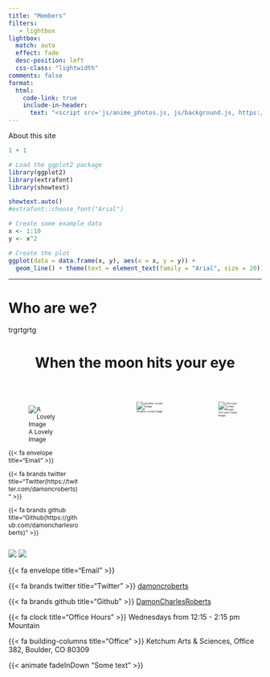 ```yaml
---
title: "Members"
filters:
   - lightbox
lightbox: 
  match: auto
  effect: fade
  desc-position: left
  css-class: "lightwidth"
comments: false
format:
  html:
    code-link: true
    include-in-header:
      text: "<script src='js/anime_photos.js, js/background.js, https://s3-us-west-2.amazonaws.com/s.cdpn.io/499416/TweenLite.min.js, https://s3-us-west-2.amazonaws.com/s.cdpn.io/499416/EasePack.min.js, https://s3-us-west-2.amazonaws.com/s.cdpn.io/499416/demo.js' ></script>"
---
```



About this site

```r
1 + 1
```


```r
# Load the ggplot2 package
library(ggplot2)
library(extrafont)
library(showtext)

showtext.auto()
#extrafont::choose_font("Arial")

# Create some example data
x <- 1:10
y <- x^2

# Create the plot
ggplot(data = data.frame(x, y), aes(x = x, y = y)) +
  geom_line() + theme(text = element_text(family = "Arial", size = 20))


```

<hr>


# Who are we? {auto-animate="true" auto-animate-easing="ease-in-out" background="#517699" style="text-align: left;"}

trgrtgrtg




 <header class="header show-on-scroll">
   
  <h1 class="heading"> When the moon hits your eye  </h1>
        
  </header>
     




<!--<center>Instructors</center>
<!--
<!--::: columns
<!--::: {.column width="20%"}
<!--<center>
<!--
<!--```{r, echo=FALSE, out.width="70%", out.height="70%", out.extra='class="myimg"'}
<!--knitr::include_graphics("Presentation/images/gabriel.jpeg")
<!--```
<!--
<!--Gabriel Zech
<!--
<!--</brxsmall>
<!--
<!--MDS 2023
<!--
<!--</brxsmall>
<!--
<!--Project Manager
<!--
<!--</brxsmall>
<!--
<!--(Data Science Lab) Bertelsmann Stiftung
<!--
<!--</center>
<!--:::
<!--
<!--::: {.column width="20%"}
<!--<center>
<!--
<!--```{r, echo=FALSE, out.width="70%", out.height="70%", out.extra='class="myimg"'}
<!--knitr::include_graphics("Presentation/images/carmen.jpeg")
<!--```
<!--
<!--Carmen Garro
<!--
<!--</brxsmall>
<!--
<!--MDS
<!--
<!--</brxsmall>
<!--
<!--2024
<!--
<!--</center>
<!--:::
<!--
<!--::: {.column width="20%"}
<!--<center>
<!--
<!--```{r, echo=FALSE, out.width="70%", out.height="70%", out.extra='class="myimg"'}
<!--knitr::include_graphics("Presentation/images/jorge.jpeg")
<!--```
<!--
<!--Jorge Roa
<!--
<!--</brxsmall>
<!--
<!--MDS
<!--
<!--</brxsmall>
<!--
<!--2024
<!--
<!--</center>
<!--:::
<!--
<!--::: {.column width="20%"}
<!--<center>
<!--
<!--```{r, echo=FALSE, out.width="70%", out.height="70%", out.extra='class="myimg"'}
<!--knitr::include_graphics("Presentation/images/lukas.jpeg")
<!--```
<!--
<!--Lukas Warode
<!--
<!--</brxsmall>
<!--
<!--MDS 2023
<!--
<!--Data Researcher
<!--
<!--</brxsmall>
<!--
<!--POLITICO
<!--
<!--</center>
<!--:::
<!--
<!--::: {.column width="20%"}
<!--<center>
<!--
<!--```{r, echo=FALSE, out.width="70%", out.height="70%", out.extra='class="myimg"'}
<!--knitr::include_graphics("Presentation/images/rodrigo.png")
<!--```
<!--
<!--Rodrigo Dornelles
<!--
<!--</brxsmall>
<!--
<!--MDS
<!--
<!--</brxsmall>
<!--
<!--2024
<!--
<!--</center>
<!--:::
<!--:::
<!--
<!--
<!--<div class="gallery">
<!--  <a target="_blank" href="img_5terre.jpg">
<!--    <img src="Presentation/images/lukas.jpeg" alt="Cinque Terre" width="100%" height="100%">
<!--  </a>
<!--  <div class="desc">Add a description of the image here</div>
<!--</div>
<!--
<!--<div class="gallery">
<!--  <a target="_blank" href="img_forest.jpg">
<!--    <img src="Presentation/images/lukas.jpeg" alt="Forest" width="100%" height="100%">
<!--  </a>
<!--  <div class="desc">Add a description of the image here</div>
<!--</div>
<!--
<!--<div class="gallery">
<!--  <a target="_blank" href="img_lights.jpg">
<!--    <img src="Presentation/images/lukas.jpeg" alt="Northern Lights" width="100%" height="100%">
<!--  </a>
<!--  <div class="desc">Add a description of the image here</div>
<!--</div>
<!--
<!--<div class="gallery">
<!--  <a target="_blank" href="img_mountains.jpg">
<!--    <img src="Presentation/images/lukas.jpeg" alt="Mountains" width="100%" height="100%">
<!--  </a>
<!--  <div class="desc">Add a description of the image here</div>
<!--</div>
<!--

<!-- <!-- The grid: four columns -->
<!--<div class="row">
<!--  <div class="column">
<!--    <img src="Presentation/images/lukas.jpeg" alt="Nature" onclick="myFunction(this);">
<!--  </div>
<!--  <div class="column">
<!--    <img src="Presentation/images/lukas.jpeg" alt="Snow" onclick="myFunction(this);">
<!--  </div>
<!--  <div class="column">
<!--    <img src="iPresentation/images/lukas.jpeg" alt="Mountains" onclick="myFunction(this);">
<!--  </div>
<!--  <div class="column">
<!--    <img src="Presentation/images/lukas.jpeg" alt="Lights" onclick="myFunction(this);">
<!--  </div>
<!--</div>
<!--
<!--<!-- The expanding image container -->
<!--<div class="container">
<!--  <!-- Close the image -->
<!--  <span onclick="this.parentElement.style.display='none'" class="closebtn">&times;</span>
<!--
<!--  <!-- Expanded image -->
<!--  <img id="expandedImg" style="width:100%">
<!--
<!--  <!-- Image text -->
<!--  <div id="imgtext"></div>
<!--</div> 
<!--
<!-- -->



::: columns
::: {.column width="45%"}

<div class="inline-photo show-on-scroll"  style = "font-size: 12px">

![A Lovely Image](Presentation/images/lukas.jpeg){group="my-gallery" description="Oak Bluffs is famous for its Gingerbread cottages, busy town center, and party like atmosphere."}

<div class = "em-wide">



{{< fa envelope title="Email" >}} 

{{< fa brands twitter title="Twitter(https://twitter.com/damoncroberts)" >}}

{{< fa brands github title="Github(https://github.com/damoncharlesroberts)" >}}


</div> 

</div> 

:::
::: {.column width="10%"}


:::
::: {.column width="45%"}

<div class="inline-photo show-on-scroll"  style = "font-size: 5px">

![Another Lovely Image](Presentation/images/lukas.jpeg){group="my-gallery" description="Oak Bluffs is famous for its Gingerbread cottages, busy town center, and party like atmosphere."}


</div> 

:::

::: {.column width="40%"}


<div class="inline-photo show-on-scroll" style = "font-size: 5px">

![The Last Lovely Image](Presentation/images/lukas.jpeg){group="my-gallery" description="Oak Bluffs is famous for its Gingerbread cottages, busy town center, and party like atmosphere."}

</div> 

:::

:::


<a href="https://pagedart.com"><img src="Presentation/images/lukas.jpeg" class="inline-photo show-on-scroll pic_grid"></a>          <img src="Presentation/images/lukas.jpeg" class="inline-photo show-on-scroll pic_grid">




{{< fa envelope title="Email" >}} 

{{< fa brands twitter title="Twitter" >}} [damoncroberts](https://twitter.com/damoncroberts)

{{< fa brands github title="Github" >}} [DamonCharlesRoberts](https://github.com/damoncharlesroberts)

{{< fa clock title="Office Hours" >}} Wednesdays from 12:15 - 2:15 pm Mountain

{{< fa building-columns title="Office" >}} Ketchum Arts & Sciences, Office 382, Boulder, CO 80309


{{< animate fadeInDown "Some text" >}}




```{=HTML}
<link rel="stylesheet" href="https://cdnjs.cloudflare.com/ajax/libs/font-awesome/5.15.3/css/all.min.css">
      <script src="https://ajax.googleapis.com/ajax/libs/jquery/3.2.1/jquery.min.js"></script>
      <script>
         $(document).ready(function(){
            $('#member1').load("members/member1.html");
            $('#member2').load("members/member2.html");
            $('#member3').load("members/member3.html");
            $('#member4').load("members/member4.html");
            $('#member5').load("members/member5.html");
            $('#member6').load("members/member6.html");
            $('#member7').load("members/member7.html");
         });
      </script>

<section id="container">
    <div class="user-container">

        <!-- Card Two-->
        <div class="card inline-photo3 show-on-scroll">
          <div id="member1"></div>
        </div>
        <!-- Card Two-->
        <div class="card inline-photo3 show-on-scroll">
          <div id="member2"></div>
        </div>
        <!-- Card Two-->
        <div class="card inline-photo3 show-on-scroll">
          <div id="member3"></div>
        </div>
        <!-- Card Two-->
        <div class="card inline-photo3 show-on-scroll">
          <div id="member4"></div>
        </div>
        <!-- Card Two-->
        <div class="card inline-photo3 show-on-scroll">
          <div id="member5"></div>
        </div>
        <!-- Card Two-->
        <div class="card inline-photo3 show-on-scroll">
          <div id="member6"></div>
        </div>
        <div class="card inline-photo3 show-on-scroll">
          <div id="member7"></div>
        </div>

    </div>
</section>
 
```



```{=html}


<script src='assets/js/anime_photos.js'></script>

<script src='assets/js/background.js'></script>

<script src="assets/js/text.js"></script>

<script src="assets/js/members.js"></script>

```





